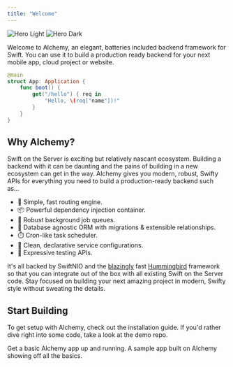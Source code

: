 ```yaml
---
title: "Welcome"
---
```


<img
    className="block dark:hidden"
    src="/images/hero-alchemy.png"
    alt="Hero Light"
/>
<img
    className="hidden dark:block"
    src="/images/hero-alchemy.png"
    alt="Hero Dark"
/>

Welcome to Alchemy, an elegant, batteries included backend framework for Swift. You can use it to build a production ready backend for your next mobile app, cloud project or website.

```swift
@main
struct App: Application {
    func boot() {
        get("/hello") { req in
            "Hello, \(req["name"])!"
        }
    }
}
```

## Why Alchemy?

Swift on the Server is exciting but relatively nascant ecosystem. Building a backend with it can be daunting and the pains of building in a new ecosystem can get in the way. Alchemy gives you modern, robust, Swifty APIs for everything you need to build a production-ready backend such as...

-   💨 Simple, fast routing engine.
-   📦 Powerful dependency injection container.
-   🚀 Robust background job queues.
-   🐘 Database agnostic ORM with migrations & extensible relationships.
-   ⏱️ Cron-like task scheduler.
-   📄 Clean, declarative service configurations.
-   🧪 Expressive testing APIs.

It's all backed by SwiftNIO and the [blazingly](https://web-frameworks-benchmark.netlify.app/result?l=swift) fast [Hummingbird](https://github.com/hummingbird-project/hummingbird-core) framework so that you can integrate out of the box with all existing Swift on the Server code. Stay focused on building your next amazing project in modern, Swifty style without sweating the details.

## Start Building

To get setup with Alchemy, check out the installation guide. If you'd rather dive right into some code, take a look at the demo repo.

<CardGroup cols={2}>
    <Card
        title="Installation"
        icon="bolt-lightning"
        href="/old/docs/installation"
    >
        Get a basic Alchemy app up and running.
    </Card>
    <Card
        title="Demo"
        icon="stars"
        href="https://github.com/alchemy-swift/examples"
    >
        A sample app built on Alchemy showing off all the basics.
    </Card>
</CardGroup>
